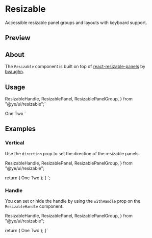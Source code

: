 

<Meta of={ResizableStories} />

<PrimitiveDocsButton
  docsUrl='https://github.com/bvaughn/react-resizable-panels'
  apiReferenceUrl='https://github.com/bvaughn/react-resizable-panels/tree/main/packages/react-resizable-panels'
/>

# Resizable

Accessible resizable panel groups and layouts with keyboard support.

## Preview

<Canvas of={ResizableStories.Default} />

## About

The `Resizable` component is built on top of [react-resizable-panels](https://github.com/bvaughn/react-resizable-panels) by [bvaughn](https://github.com/bvaughn).

## Usage

  ResizableHandle,
  ResizablePanel,
  ResizablePanelGroup,
} from "@ye/ui/resizable";`

  <ResizablePanel>One</ResizablePanel>
  <ResizableHandle />
  <ResizablePanel>Two</ResizablePanel>
</ResizablePanelGroup>`

<Source code={importCode} language='ts' dark />
<Source code={usageCode} language='tsx' dark />

## Examples

### Vertical

Use the `direction` prop to set the direction of the resizable panels.

<Canvas of={ResizableStories.Vertical} />

  ResizableHandle,
  ResizablePanel,
  ResizablePanelGroup,
} from "@ye/ui/resizable";

  return (
    <ResizablePanelGroup direction="vertical">
      <ResizablePanel>One</ResizablePanel>
      <ResizableHandle />
      <ResizablePanel>Two</ResizablePanel>
    </ResizablePanelGroup>
  );
}
`;

<Source code={verticalCode} language='tsx' dark />

### Handle

You can set or hide the handle by using the `withHandle` prop on the `ResizableHandle` component.

<Canvas of={ResizableStories.WithHandle} />

  ResizableHandle,
  ResizablePanel,
  ResizablePanelGroup,
} from "@ye/ui/resizable";

  return (
    <ResizablePanelGroup direction="horizontal">
      <ResizablePanel>One</ResizablePanel>
      <ResizableHandle withHandle />
      <ResizablePanel>Two</ResizablePanel>
    </ResizablePanelGroup>
  );
}`

<Source code={withHandleCode} language='tsx' dark />
